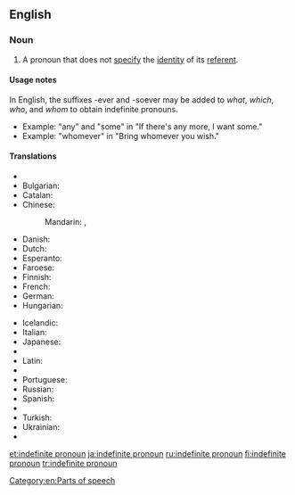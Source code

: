 ==English==

===Noun===
{{wikipedia}}
{{en-noun|head=[[indefinite]] [[pronoun]]}}

# {{context|grammar|lang=en}} A pronoun that does not [[specify]] the [[identity]] of its [[referent]].

====Usage notes====
In English, the suffixes -ever and -soever may be added to ''what'', ''which'', ''who'', and ''whom'' to obtain indefinite pronouns.
* Example: "any" and "some" in "If there's any more, I want some."
* Example: "whomever" in "Bring whomever you wish."

====Translations====
{{trans-top|Pronoun not specifying the identity of its referent}}
* {{trreq|ar}}
* Bulgarian: {{t|bg|неопределително местоимение|n|tr=neopredelitelno mestoimenie|sc=Cyrl}}
* Catalan: {{t|ca|pronom indefinit|m}}
* Chinese:
*: Mandarin: {{t|cmn|不定代名詞|sc=Hani}}, {{t|cmn|不定代名词|tr=bùdìng dàimíngcí|sc=Hani}}
* Danish: {{t|da|ubestemt stedord|n}}
* Dutch: {{t+|nl|onbepaald voornaamwoord|n}}
* Esperanto: {{t|eo|nedifina pronomo}}
* Faroese: {{t|fo|óbundið fornavn|n}}
* Finnish: {{t+|fi|indefiniittipronomini}}
* French: {{t+|fr|pronom indéfini|m}}
* German: {{t+|de|Indefinitpronomen|n}}
* Hungarian: {{t|hu|határozatlan névmás}}
{{trans-mid}}
* Icelandic: {{t+|is|óákveðið fornafn|n}}
* Italian: {{t|it|pronome indefinito|m}}
* Japanese: {{t|ja|不定代名詞|tr=ふていだいめいし, futei daimeishi|sc=Jpan}}
* {{trreq|ko}}
* Latin: {{t|la|pronomen indefinitum|n}}
* {{trreq|fa}}
* Portuguese: {{t+|pt|pronome indefinido|n}}
* Russian: {{t+|ru|неопределённое местоимение|n|tr=neopredeljónnoje mestoiménije}}
* Spanish: {{t|es|pronombre indeterminado|m}}
* {{trreq|th}}
* Turkish: {{t+|tr|belirsizlik zamiri}}
* Ukrainian: {{t|uk|неозначений займенник|m|tr=neoznáčenyj zajménnyk|sc=Cyrl}}
* {{trreq|vi}}
{{trans-bottom}}

[[Category:en:Parts of speech]]

[[et:indefinite pronoun]]
[[ja:indefinite pronoun]]
[[ru:indefinite pronoun]]
[[fi:indefinite pronoun]]
[[tr:indefinite pronoun]]
